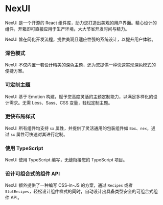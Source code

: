 # NexUI

NexUI 是一个开源的 React 组件库，助力您打造出美观的用户界面。精心设计的组件，开箱即可直接应用于生产环境，大大节省开发时间与精力。

NexUI 旨在简化开发流程，提供美观且适应性强的系统设计，以提升用户体验。

### 深色模式

NexUI 不仅内置一套设计精美的深色主题，还为您提供一种快速实现深色模式的便捷方案。

### 可定制主题

NexUI 基于 Emotion 构建，赋予您高度灵活的主题定制能力，以满足多样化的设计需求。无需 Less、Sass、CSS 变量，轻松定制主题。

### 更快布局样式

NexUI 所有组件均支持 `sx` 属性，并提供了灵活通用的包装组件如 `Box`、`nex`，通过 `sx` 属性可快速对其进行定制。

### 使用 TypeScript

NexUI 使用 TypeScript 编写，无缝衔接您的 TypeScript 项目。

### 设计可组合式的组件 API

NexUI 额外提供了一种编写 CSS-in-JS 的方案，通过 `Recipes` 或者 `SlotRecipes`，轻松设计组件样式的同时，自动设计出具备类型安全的可组合式组件 API。
